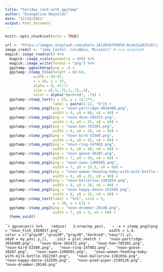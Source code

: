 ```yaml
---
title: "holiday card with ggstamp"
author: "Evangeline Reynolds"
date: "12/24/2021"
output: html_document
---
```


```r
knitr::opts_chunk$set(echo = TRUE)
```


```r
url <- "https://images.unsplash.com/photo-1612036795959-6e3e21a015c8?ixlib=rb-1.2.1&ixid=MnwxMjA3fDB8MHxwaG90by1wYWdlfHx8fGVufDB8fHx8&auto=format&fit=crop&w=1471&q=80"
image_credit <- "Jody Confer, Columbia, Missouri" # via unsplash
magick::image_read(url) %>% 
  magick::image_scale(geometry = 400) %>% 
  magick::image_write(format = "png") %>% 
  ggstamp::ggbackdrop(png = .) +
  ggstamp::stamp_tile(height = 60:64,
             width = 93:97,
             x = 50, y = 33,
             alpha = 0, #fill
             size = c(.5,.75,1,.75,.5),
             color = alpha("darkred", .7)) +
  ggstamp::stamp_text(x = 53, y = 12:1*5, 
                      label = paste(1:12, "X")) +
  ggstamp::stamp_png2(png = "noun-partridge-3016488.png", 
                      width = 6, y0 = 60, x0 = 60) +
  ggstamp::stamp_png2(png = "noun-dove-165472.png", 
                      width = 6, y0 = 55, x0 = 60) +
  ggstamp::stamp_png2(png = "noun-hen-703301.png", 
                      width = 6, y0 = 50, x0 = 60) +
  ggstamp::stamp_png2(png = "noun-bird-52580.png", 
                      width = 6, y0 = 45, x0 = 60) +
  ggstamp::stamp_png2(png = "noun-ring-147802.png", 
                      width = 6, y0 = 40, x0 = 60) +
  ggstamp::stamp_png2(png = "noun-goose-38207.png", 
                      width = 7, y0 = 34, x0 = 60) +
  ggstamp::stamp_png2(png = "noun-swan-1200565.png", 
                      width = 7, y0 = 29.5, x0 = 60) +
  ggstamp::stamp_png2(png = "noun-woman-feeding-baby-with-milk-bottle-1922307.png", 
                      width = 6, y0 = 25, x0 = 60) +
  ggstamp::stamp_png2(png = "noun-ballerina-1381034.png", 
                      width = 8, y0 = 20, x0 = 60) +
  ggstamp::stamp_png2(png = "noun-happy-dance-152595.png", 
                      width = 6, y0 = 15, x0 = 60) +
  ggstamp::stamp_text(label = "%>%", size = 5,
                      y = 10, x = 61) +
  ggstamp::stamp_png2(png = "noun-drummer-20148.png", 
                      width = 7, y0 = 5, x0 = 60) +
  theme_void()
```
```r


ggcanvas() %>% 
  reduce(
  1:nrow(my_pos),
  ~ .x + stamp_png2(png = "noun_Fish_2459037.png", 
                    width = 1.4,
                    color = c("gray30","gray30","gray30","darkred","navy")[.y],
                    x0y0 = my_pos[.y,]),
  .init = plot_sketch
)  
 "noun-partridge-3016488.png", 
 "noun-dove-165472.png", 
 "noun-hen-703301.png", 
 "noun-bird-52580.png", 
 "noun-ring-147802.png", 
 "noun-goose-38207.png", 
 "noun-swan-1200565.png", 
 "noun-woman-feeding-baby-with-milk-bottle-1922307.png", 
 "noun-ballerina-1381034.png", 
 "noun-happy-dance-152595.png", 
 "noun-pied-piper-2199126.png",
 "noun-drummer-20148.png"
`

